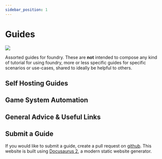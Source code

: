 ```yaml
---
sidebar_position: 1
---
```

# Guides


<img src="/img/guides-img/the-wiz.webp" className="guide-img-900" />


Assorted guides for foundry.  These are **not** intended to compose any kind of tutorial for using foundry, more or less specific guides for specific scenarios or use-cases, shared to ideally be helpful to others.

## Self Hosting Guides

## Game System Automation

## General Advice & Useful Links


## Submit a Guide

If you would like to submit a guide, create a pull request on [github](https://github.com/adventurermonthly/adventurermonthly.com).  This website is built using [Docusaurus 2](https://docusaurus.io/), a modern static website generator.
